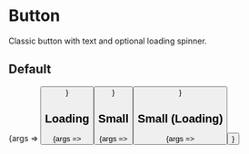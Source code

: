 
<Meta title="Components/Button" component={Button} />

# Button

Classic button with text and optional loading spinner.

## Default
<Canvas>
    <Story
        name="Default"
        args={{
            text: 'Submit',
            isLoading: false,
        }}
    >
    {args => <Button {...args} />}
    </Story>
</Canvas>

<ArgsTable story="Default" />

## Loading
<Canvas>
    <Story
        name="Loading"
        args={{
            text: 'Submit',
            isLoading: true,
            size: 'large',
        }}
    >
    {args => <Button {...args} />}
    </Story>
</Canvas>

## Small
<Canvas>
    <Story
        name="Small"
        args={{
            text: 'Submit',
            isLoading: false,
            size: 'small',
        }}
    >
    {args => <Button {...args} />}
    </Story>
</Canvas>

## Small (Loading)
<Canvas>
    <Story
        name="Small (Loading)"
        args={{
            text: 'Submit',
            isLoading: true,
            size: 'small',
        }}
    >
    {args => <Button {...args} />}
    </Story>
</Canvas>